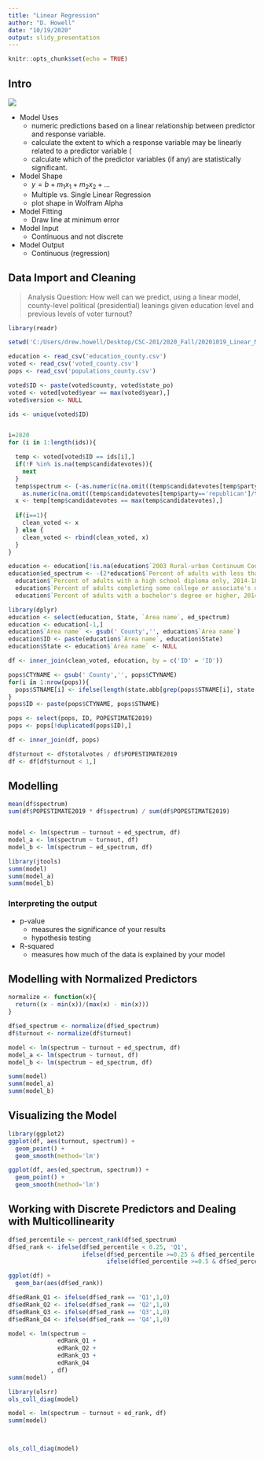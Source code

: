 ```yaml
---
title: "Linear Regression"
author: "D. Howell"
date: "10/19/2020"
output: slidy_presentation
---
```


```r
knitr::opts_chunk$set(echo = TRUE)
```

## Intro

![](lm.png)

* Model Uses
  + numeric predictions based on a linear relationship between predictor and response variable.
  + calculate the extent to which a response variable may be linearly related to a predictor variable (
  + calculate which of the predictor variables (if any) are statistically significant. 
* Model Shape
  + $y = b + m_1x_1 + m_2x_2 + ...$
  + Multiple vs. Single Linear Regression
  + plot shape in Wolfram Alpha
* Model Fitting
  + Draw line at minimum error
* Model Input
  + Continuous and not discrete
* Model Output
  + Continuous (regression)
  
## Data Import and Cleaning

> Analysis Question: How well can we predict, using a linear model, county-level political (presidential) leanings given education level and previous levels of voter turnout?

```r
library(readr)

setwd('C:/Users/drew.howell/Desktop/CSC-201/2020_Fall/20201019_Linear_Models/')

education <- read_csv('education_county.csv')
voted <- read_csv('voted_county.csv')
pops <- read_csv('populations_county.csv')

voted$ID <- paste(voted$county, voted$state_po)
voted <- voted[voted$year == max(voted$year),]
voted$version <- NULL

ids <- unique(voted$ID)


i=2820
for (i in 1:length(ids)){

  temp <- voted[voted$ID == ids[i],]
  if(!F %in% is.na(temp$candidatevotes)){
    next
  }
  temp$spectrum <- (-as.numeric(na.omit((temp$candidatevotes[temp$party=='democrat']/temp$totalvotes[temp$party=='democrat'] *10))) + 
    as.numeric(na.omit((temp$candidatevotes[temp$party=='republican']/temp$totalvotes[temp$party=='republican'] *10))))[1]
  x <- temp[temp$candidatevotes == max(temp$candidatevotes),]
  
  if(i==1){
    clean_voted <- x
  } else {
    clean_voted <- rbind(clean_voted, x)
  }
}

education <- education[!is.na(education$`2003 Rural-urban Continuum Code`),]
education$ed_spectrum <- -(2*education$`Percent of adults with less than a high school diploma, 2014-18` + 
  education$`Percent of adults with a high school diploma only, 2014-18`) + 
  education$`Percent of adults completing some college or associate's degree, 2014-18` +
  education$`Percent of adults with a bachelor's degree or higher, 2014-18`*2

library(dplyr)
education <- select(education, State, `Area name`, ed_spectrum)
education <- education[-1,]  
education$`Area name` <- gsub(' County','', education$`Area name`)  
education$ID <- paste(education$`Area name`, education$State)
education$State <- education$`Area name` <- NULL

df <- inner_join(clean_voted, education, by = c('ID' = 'ID'))

pops$CTYNAME <- gsub(' County','', pops$CTYNAME) 
for(i in 1:nrow(pops)){
  pops$STNAME[i] <- ifelse(length(state.abb[grep(pops$STNAME[i], state.name)])==0, NA, state.abb[grep(pops$STNAME[i], state.name)])
}
pops$ID <- paste(pops$CTYNAME, pops$STNAME)

pops <- select(pops, ID, POPESTIMATE2019)
pops <- pops[!duplicated(pops$ID),]

df <- inner_join(df, pops)

df$turnout <- df$totalvotes / df$POPESTIMATE2019
df <- df[df$turnout < 1,]

```

## Modelling

```r

mean(df$spectrum)
sum(df$POPESTIMATE2019 * df$spectrum) / sum(df$POPESTIMATE2019)


model <- lm(spectrum ~ turnout + ed_spectrum, df)
model_a <- lm(spectrum ~ turnout, df)
model_b <- lm(spectrum ~ ed_spectrum, df)

library(jtools)
summ(model)
summ(model_a)
summ(model_b)

```
### Interpreting the output

* p-value
  + measures the significance of your results
  + hypothesis testing
* R-squared
  + measures how much of the data is explained by your model


## Modelling with Normalized Predictors
```r

normalize <- function(x){
  return((x - min(x))/(max(x) - min(x)))
}

df$ed_spectrum <- normalize(df$ed_spectrum)
df$turnout <- normalize(df$turnout)

model <- lm(spectrum ~ turnout + ed_spectrum, df)
model_a <- lm(spectrum ~ turnout, df)
model_b <- lm(spectrum ~ ed_spectrum, df)

summ(model)
summ(model_a)
summ(model_b)

```

## Visualizing the Model
```r
library(ggplot2)
ggplot(df, aes(turnout, spectrum)) + 
  geom_point() + 
  geom_smooth(method='lm')

ggplot(df, aes(ed_spectrum, spectrum)) + 
  geom_point() + 
  geom_smooth(method='lm')
```

## Working with Discrete Predictors and Dealing with Multicollinearity
```r
df$ed_percentile <- percent_rank(df$ed_spectrum)
df$ed_rank <- ifelse(df$ed_percentile < 0.25, 'Q1', 
                     ifelse(df$ed_percentile >=0.25 & df$ed_percentile < 0.5, 'Q2',
                            ifelse(df$ed_percentile >=0.5 & df$ed_percentile < 0.75, 'Q3','Q4')))

ggplot(df) + 
  geom_bar(aes(df$ed_rank))

df$edRank_Q1 <- ifelse(df$ed_rank == 'Q1',1,0)
df$edRank_Q2 <- ifelse(df$ed_rank == 'Q2',1,0)
df$edRank_Q3 <- ifelse(df$ed_rank == 'Q3',1,0)
df$edRank_Q4 <- ifelse(df$ed_rank == 'Q4',1,0)

model <- lm(spectrum ~ 
              edRank_Q1 +
              edRank_Q2 +
              edRank_Q3 +
              edRank_Q4
            , df)
summ(model)

library(olsrr)
ols_coll_diag(model)

model <- lm(spectrum ~ turnout + ed_rank, df)
summ(model)



ols_coll_diag(model)

```



